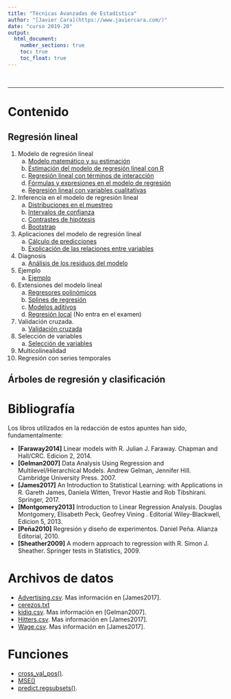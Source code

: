 ```yaml
---
title: "Técnicas Avanzadas de Estadística"
author: "[Javier Cara](https://www.javiercara.com/)"
date: "curso 2019-20"
output: 
  html_document:
    number_sections: true
    toc: true
    toc_float: true
---
```


<br>

***

# Contenido

## Regresión lineal

1. Modelo de regresión lineal
    a. [Modelo matemático y su estimación](lm_estimacion.html)
    b. [Estimación del modelo de regresión lineal con R](lm_estimacionR.html)
    c. [Regresión lineal con términos de interacción](lm_interaccion.html)
    d. [Fórmulas y expresiones en el modelo de regresión](lm_formulas.html)
    e. [Regresión lineal con variables cualitativas](lm_cualitativas.html)
2. Inferencia en el modelo de regresión lineal
    a. [Distribuciones en el muestreo](lm_inferencia_muestreo.html)
    b. [Intervalos de confianza](lm_inferencia_intervalos.html)
    c. [Contrastes de hipótesis](lm_inferencia_contrastes.html)
    d. [Bootstrap](lm_inferencia_bootstrap.html)
3. Aplicaciones del modelo de regresión lineal
    a. [Cálculo de predicciones](lm_aplicaciones_prediccion.html)
    b. [Explicación de las relaciones entre variables](lm_aplicaciones_explicacion.html)
4. Diagnosis
    a. [Análisis de los residuos del modelo](lm_diagnosis.html)
5. Ejemplo
    a. [Ejemplo](lm_ejemplo1.html)
6. Extensiones del modelo lineal
    a. [Regresores polinómicos](lm_extensiones_polinomios.html)
    b. [Splines de regresión](lm_extensiones_splines.html)
    c. [Modelos aditivos](lm_extensiones_modelosAditivos.html)
    d. [Regresión local](lm_extensiones_regresionLocal.html) (No entra en el examen)
7. Validación cruzada.
    a. [Validación cruzada](lm_validacion_cruzada.html)
8. Selección de variables
    a. [Selección de variables](lm_seleccion_variables.html)
8. Multicolinealidad
9. Regresión con series temporales
    
## Árboles de regresión y clasificación

# Bibliografía

Los libros utilizados en la redacción de estos apuntes han sido, fundamentalmente:

- **[Faraway2014]** Linear models with R. Julian J. Faraway. Chapman and Hall/CRC. Edicion 2, 2014.
- **[Gelman2007]** Data Analysis Using Regression and Multilevel/Hierarchical Models. Andrew Gelman, Jennifer Hill. Cambridge University Press. 2007.
- **[James2017]** An Introduction to Statistical Learning: with Applications in R. Gareth James, Daniela Witten, Trevor Hastie and Rob Tibshirani. Springer, 2017.
- **[Montgomery2013]** Introduction to Linear Regression Analysis. Douglas Montgomery, Elisabeth Peck, Geofrey Vining . Editorial Wiley-Blackwell, Edicion 5, 2013.
- **[Peña2010]** Regresión y diseño de experimentos. Daniel Peña. Alianza Editorial, 2010.
- **[Sheather2009]** A modern approach to regression with R. Simon J. Sheather. Springer tests in Statistics, 2009.

# Archivos de datos

- [Advertising.csv](datos/Advertising.csv). Mas información en [James2017].
- [cerezos.txt](datos/cerezos.txt)
- [kidiq.csv](datos/kidiq.csv). Mas información en [Gelman2007].
- [Hitters.csv](datos/Hitters.csv). Mas información en [James2017].
- [Wage.csv](datos/Wage.csv). Mas información en [James2017].

# Funciones

- [cross_val_pos()](funciones/cross_val_pos.R).
- [MSE()](funciones/MSE.R)
- [predict.regsubsets()](funciones/regsubsets_predict.R).



<br>